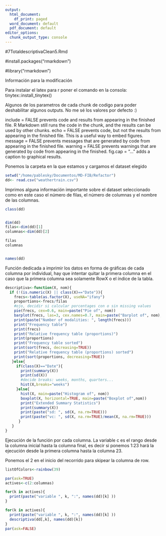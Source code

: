```yaml
---
output:
  html_document:
    df_print: paged
  word_document: default
  pdf_document: default
editor_options:
  chunk_output_type: console
---
```

#7TotaldescriptivaClean5.Rmd

#install.packages("rmarkdown")

#library("rmarkdown")

Información para la modificación

Para instalar el latex para r poner el comando en la consola: 
  tinytex::install_tinytex()

Algunos de los parametros de cada chunk de codigo para poder deshabilitar 
algunos outputs. No me sé los valores por defecto :)

include = FALSE prevents code and results from appearing in the finished file. R Markdown still runs the code in the chunk, and the results can be used by other chunks.
echo = FALSE prevents code, but not the results from appearing in the finished file. This is a useful way to embed figures.
message = FALSE prevents messages that are generated by code from appearing in the finished file.
warning = FALSE prevents warnings that are generated by code from appearing in the finished.
fig.cap = "..." adds a caption to graphical results.

Ponemos la carpeta en la que estamos y cargamos el dataset elegido

```r
setwd("/home/pablesky/Documentos/MD-FIB/Refactor")
dd<- read.csv("weathertrain.csv")
```


Imprimos alguna información importante sobre el dataset seleccionado como en este caso el número de filas, el número de columnas y el nombre de las columnas.
```r
class(dd)


dim(dd)
filas<-dim(dd)[1]
columnas<-dim(dd)[2]

filas
columnas


names(dd)
```


Función dedicada a imprimir los datos en forma de gráficas de cada columna por individual, hay que intentar quitar la primera columna en el caso que la primera columna sea solamente RowX o el índice de la tabla.
```r
descriptiva<-function(X, nom){
  if (!(is.numeric(X) || class(X)=="Date")){ 
    frecs<-table(as.factor(X), useNA="ifany")
    proportions<-frecs/filas
    #ojo, decidir si calcular porcentages con o sin missing values
    pie(frecs, cex=0.6, main=paste("Pie of", nom))
    barplot(frecs, las=3, cex.names=0.7, main=paste("Barplot of", nom), col=listOfColors)
    print(paste("Number of modalities: ", length(frecs)))
    print("Frequency table")
    print(frecs)
    print("Relative frequency table (proportions)")
    print(proportions)
    print("Frequency table sorted")
    print(sort(frecs, decreasing=TRUE))
    print("Relative frequency table (proportions) sorted")
    print(sort(proportions, decreasing=TRUE))
   }else{
     if(class(X)=="Date"){
       print(summary(X))
       print(sd(X))
       #decide breaks: weeks, months, quarters...
       hist(X,breaks="weeks")
     }else{
       hist(X, main=paste("Histogram of", nom))
       boxplot(X, horizontal=TRUE, main=paste("Boxplot of",nom))
       print("Extended Summary Statistics")
       print(summary(X))
       print(paste("sd: ", sd(X, na.rm=TRUE)))
       print(paste("vc: ", sd(X, na.rm=TRUE)/mean(X, na.rm=TRUE)))
      }
   }
}
```

Ejecución de la función por cada columna.
La variable c es el rango desde la columna inicial hasta la columna final, es decir si ponemos 1:23 hará la ejecución desde la primera columna hasta la columna 23.

Ponemos el 2 en el inicio del recorrido para skipear la columna de row.
```r
listOfColors<-rainbow(39)

par(ask=TRUE)
actives<-c(2:columnas)

for(k in actives){
  print(paste("variable ", k, ":", names(dd)[k] ))
}

for(k in actives){
  print(paste("variable ", k, ":", names(dd)[k] ))
  descriptiva(dd[,k], names(dd)[k])
}
par(ask=FALSE)
```

